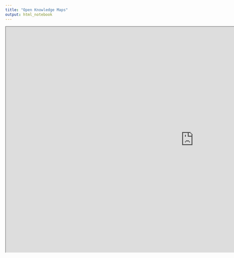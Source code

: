 ```yaml
---
title: "Open Knowledge Maps"
output: html_notebook
---
```




<iframe width="1200" height="720" src="https://openknowledgemaps.org/map/53aedb182ab6146ff74d91133f4180bd&embed=true"></iframe>


